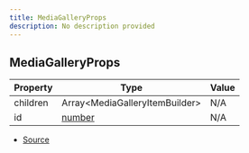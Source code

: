```yaml
---
title: MediaGalleryProps
description: No description provided
---
```


## MediaGalleryProps

| Property | Type | Value |
| ----------- | ----------- | ----------- |
| children | Array\<MediaGalleryItemBuilder> | N/A |
| id | [number](https://developer.mozilla.org/en-US/docs/Web/JavaScript/Reference/Global_Objects/Number) | N/A |


- [Source](https://github.com/underctrl-io/commandkit/blob/98b939d6fdf8beaae597b4dc0351a139da52ee8d/packages/commandkit/src/components/v2/media-gallery.ts#L4)